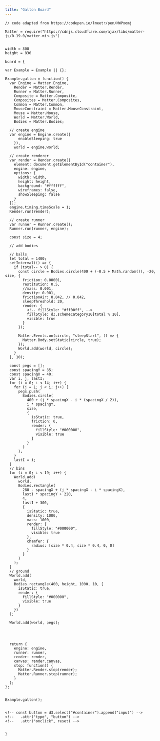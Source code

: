 ```yaml
---
title: "Galton Board"
---
```



:::{#container}
:::


```ojs

// code adapted from https://codepen.io/lmeetr/pen/NWPxomj

Matter = require("https://cdnjs.cloudflare.com/ajax/libs/matter-js/0.19.0/matter.min.js")


width = 800
height = 830

board = {

var Example = Example || {};

Example.galton = function() {
  var Engine = Matter.Engine,
    Render = Matter.Render,
    Runner = Matter.Runner,
    Composite = Matter.Composite,
    Composites = Matter.Composites,
    Common = Matter.Common,
    MouseConstraint = Matter.MouseConstraint,
    Mouse = Matter.Mouse,
    World = Matter.World,
    Bodies = Matter.Bodies;

  // create engine
  var engine = Engine.create({
      enableSleeping: true
    }),
    world = engine.world;

  // create renderer
  var render = Render.create({
    element: document.getElementById("container"),
    engine: engine,
    options: {
      width: width,
      height: height,
      background: "#ffffff",
      wireframes: false,
      showSleeping: false
    }
  });
  engine.timing.timeScale = 1;
  Render.run(render);

  // create runner
  var runner = Runner.create();
  Runner.run(runner, engine);

  const size = 4;

  // add bodies
  
  // balls
  let total = 1400;
  setInterval(() => {
    if (total-- > 0) {
      const circle = Bodies.circle(400 + (-0.5 + Math.random()), -20, size, {
        friction: 0.00001,
        restitution: 0.5,
        //mass: 0.001,
        density: 0.001,
        frictionAir: 0.042, // 0.042,
        sleepThreshold: 20,
        render: {
          <!-- fillStyle: "#ff00ff", -->
          fillStyle: d3.schemeCategory10[total % 10],
          visible: true
        }
      });

      Matter.Events.on(circle, "sleepStart", () => {
        Matter.Body.setStatic(circle, true);
      });
      World.add(world, circle);
    }
  }, 10);

  const pegs = [];
  const spacingY = 35;
  const spacingX = 40;
  var i, j, lastI;
  for (i = 0; i < 14; i++) {
    for (j = 1; j < i; j++) {
      pegs.push(
        Bodies.circle(
          400 + (j * spacingX - i * (spacingX / 2)),
          i * spacingY,
          size,
          {
            isStatic: true,
            friction: 0,
            render: {
              fillStyle: "#000000",
              visible: true
            }
          }
        )
      );
    }
    lastI = i;
  }
  // bins
  for (i = 0; i < 19; i++) {
    World.add(
      world,
      Bodies.rectangle(
        280 - spacingX + (j * spacingX - i * spacingX),
        lastI * spacingY + 220,
        4,
        lastI + 300,
        {
          isStatic: true,
          density: 1000,
          mass: 1000,
          render: {
            fillStyle: "#000000",
            visible: true
          },
          chamfer: {
            radius: [size * 0.4, size * 0.4, 0, 0]
          }
        }
      )
    );
  }
  // ground
  World.add(
    world,
    Bodies.rectangle(400, height, 1000, 10, {
      isStatic: true,
      render: {
        fillStyle: "#000000",
        visible: true
      }
    })
  );

  World.add(world, pegs);
  
  


  return {
    engine: engine,
    runner: runner,
    render: render,
    canvas: render.canvas,
    stop: function() {
      Matter.Render.stop(render);
      Matter.Runner.stop(runner);
    }
  };
};


Example.galton();


<!-- const button = d3.select("#container").append("input") -->
<!--   .attr("type", "button") -->
<!--   .attr("onclick", reset) -->


}

```

